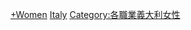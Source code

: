 {{Portal|義大利|人物}}
{{Commonscat|Female vocalists from Italy}}

[[Category:義大利歌手|+Women]]
[[Category:各國女歌手|Italy]]
[[Category:各職業義大利女性|Category:各職業義大利女性]]